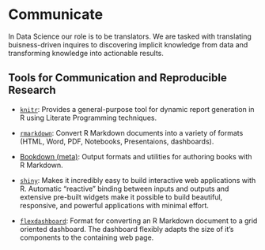 # Communicate {#communicate}

In Data Science our role is to be translators. We are tasked with translating buisness-driven inquires to discovering implicit knowledge from data and transforming knowledge into actionable results. 

## **Tools for Communication and Reproducible Research**

  * [`knitr`](http://yihui.name/knitr/): Provides a general-purpose tool for dynamic report generation in R using Literate Programming techniques.

  * [`rmarkdown`](http://rmarkdown.rstudio.com/): Convert R Markdown documents into a variety of formats (HTML, Word, PDF, Notebooks, Presentaions, dashboards).
  
  * [Bookdown (meta)](https://bookdown.org/yihui/bookdown/): Output formats and utilities for authoring books with R Markdown.
  
  * [`shiny`](http://shiny.rstudio.com/): Makes it incredibly easy to build interactive web applications with R. Automatic "reactive" binding between inputs and outputs and extensive pre-built widgets make it possible to build beautiful, responsive, and powerful applications with minimal effort.
  
  * [`flexdashboard`](http://rmarkdown.rstudio.com/flexdashboard/): Format for converting an R Markdown document to a grid oriented dashboard. The dashboard flexibly adapts the size of it's components to the containing web page.